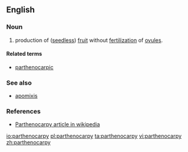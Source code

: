 ==English==

===Noun===
{{en-noun|-}} 
# {{context|botany|lang=en}} production of ([[seedless]]) [[fruit]] without [[fertilization]] of [[ovule]]s.

====Related terms====
* [[parthenocarpic]]

===See also===
*[[apomixis]]

===References===
*[http://en.wikipedia.org/wiki/Parthenocarpy Parthenocarpy article in wikipedia]

{{wikipedia}}

[[io:parthenocarpy]]
[[pl:parthenocarpy]]
[[ta:parthenocarpy]]
[[vi:parthenocarpy]]
[[zh:parthenocarpy]]